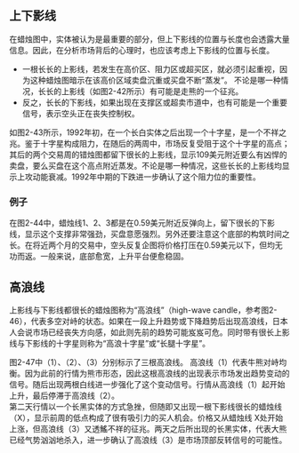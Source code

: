 
## 上下影线
在蜡烛图中，实体被认为是最重要的部分，但上下影线的位置与长度也会透露大量信息。因此，在分析市场背后的心理时，也应该考虑上下影线的位置与长度。
* 一根长长的上影线，若发生在高价区、阻力区或超买区，就必须引起重视，因为这种蜡烛图暗示在该高价区域卖盘沉重或买盘不断“蒸发”。 不论是哪一种情况，长长的上影线（如图2-42所示）有可能是走熊的一个征兆。
* 反之，长长的下影线，如果出现在支撑区或超卖市道中，也有可能是一个重要信号，表示空头正在丧失控制权。<br/>

<ImageRender alt='test1' width='auto' height='auto' path='/蜡烛图新解/4-影线.png' />

如图2-43所示，1992年初，在一个长白实体之后出现一个十字星，是一个不祥之兆。鉴于十字星构成阻力，在随后的两周中，市场反复受阻于这个十字星的高点；其后的两个交易周的错烛图都留下很长的上影线，显示109美元附近要么有凶悍的卖盘，要么买盘在这个高点附近蒸发。不论是哪一种情况，这些长长的上影线均显示上攻动能衰减。1992年中期的下跌进一步确认了这个阻力位的重要性。<br/>

<ImageRender alt='test1' width='auto' height='auto' path='/蜡烛图新解/4-影线2.png' />

### 例子
在图2-44中，蜡烛线1、2、3都是在0.59美元附近反弹向上，留下很长的下影线，显示这个支撑非常强劲，买盘意愿强烈。另外还要注意这个底部的构筑时间之长。在将近两个月的交易中，空头反复企图将价格打压在0.59美元以下，但均无功而返。一般来说，底部愈宽，上升平台便愈稳固。
<ImageRender alt='test1' width='auto' height='auto' path='/蜡烛图新解/4-影线3.png' />

## 高浪线
上影线与下影线都很长的蜡烛图称为“高浪线”（high-wave candle，参考图2-46），代表多空对峙的状态。如果在一段上升趋势或下降趋势后出现高浪线，日本人会说市场已经丧失方向感，如此则先前的趋势可能岌岌可危。同时带有很长上影线与下影线的十字星则称为“高浪十字星”或“长腿十字星”。

图2-47中（1）、（2）、（3）分别标示了三根高浪线。
高浪线（1）代表牛熊对峙均衡。因为此前的行情为熊市形态，因此这根高浪线的出现表示市场发出趋势变动的信号。随后出现两根白线进一步强化了这个变动信号。行情从高浪线（1）起开始上升，最后停滞于高浪线（2）。<br/>
第二天行情以一个长黑实体的方式急挫，但随即又出现一根下影线很长的蜡烛线（X），显示前周的低点构成了很有吸引力的买人机会。价格又从蜡烛线 X处开始上涨，但高浪线（3）又透鰩不祥的征兆。两天之后所出现的长黑实体，代表大熊已经气势汹汹地杀入，进一步确认了高浪线（3）是市场顶部反转信号的可能性。<br/>

<ImageRender alt='test1' width='auto' height='auto' path='/蜡烛图新解/4-影线4.png' />
